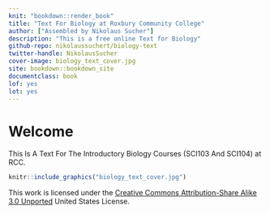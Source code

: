 ```yaml
---
knit: "bookdown::render_book"
title: "Text For Biology at Roxbury Community College"
author: ["Assembled by Nikolaus Sucher"]
description: "This is a free online Text for Biology"
github-repo: nikolaussuchert/biology-text
twitter-handle: NikolausSucher
cover-image: biology_text_cover.jpg
site: bookdown::bookdown_site
documentclass: book
lof: yes
lot: yes
---
```


# Welcome {-}

This Is A Text For The Introductory Biology Courses (SCI103 And SCI104) at RCC.


```r
knitr::include_graphics("biology_text_cover.jpg")
```


This work is licensed under the [Creative Commons Attribution-Share Alike 3.0 Unported](https://creativecommons.org/licenses/by-sa/3.0/deed.en) United States License.
